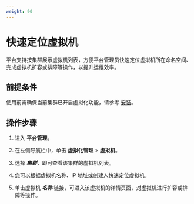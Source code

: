 ```yaml
---
weight: 90
---
```


# 快速定位虚拟机

平台支持按集群展示虚拟机列表，方便平台管理员快速定位虚拟机所在命名空间、完成虚拟机扩容或排障等操作，以提升运维效率。

## 前提条件

使用前需确保当前集群已开启虚拟化功能，请参考 [安装](../../installation.mdx)。

## 操作步骤

1. 进入 **平台管理**。

1. 在左侧导航栏中，单击 **虚拟化管理** > **虚拟机**。

2. 选择 ***集群***，即可查看该集群的虚拟机列表。

3. 您可以根据虚拟机名称、IP 地址或创建人快速定位虚拟机。

4. 单击虚拟机 ***名称*** 链接，可进入该虚拟机的详情页面，对虚拟机进行扩容或排障等操作。

